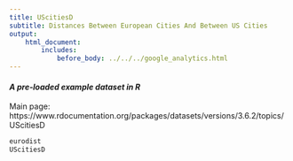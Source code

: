 ```yaml
---
title: UScitiesD
subtitle: Distances Between European Cities And Between US Cities
output:
    html_document:
        includes:
            before_body: ../../../google_analytics.html
---
```


#### *A pre-loaded example dataset in R*
Main page: https://www.rdocumentation.org/packages/datasets/versions/3.6.2/topics/UScitiesD

```r
eurodist
UScitiesD
```
